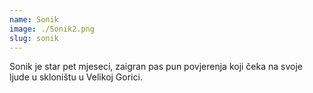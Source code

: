 ```yaml
---
name: Sonik
image: ./Sonik2.png
slug: sonik
---
```

Sonik je star pet mjeseci, zaigran pas pun povjerenja koji čeka na svoje ljude u skloništu u Velikoj Gorici.
